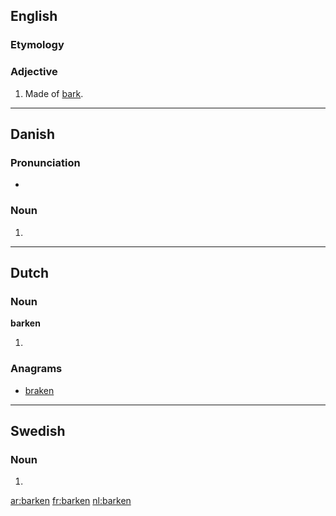 ==English==

===Etymology===
{{suffix|bark|en}}

===Adjective===
{{en-adj|-}}

# {{poetic}} Made of [[bark]].
#: {{rfquotek|Whittier}}

{{Webster 1913}}

----

==Danish==

===Pronunciation===
* {{IPA|/barkən/|[ˈb̥ɑːɡ̊n̩]|lang=da}}

===Noun===
{{infl|da|noun form|g=c}}

# {{form of|singular definite|bark|lang=da}}

----

==Dutch==

===Noun===
'''barken'''

# {{nl-noun-form|pl=1|bark}}

===Anagrams===
* [[braken#Dutch|braken]]

----

==Swedish==

===Noun===
{{infl|sv|noun form}}

# {{sv-noun-form-def|bark}}

[[ar:barken]]
[[fr:barken]]
[[nl:barken]]